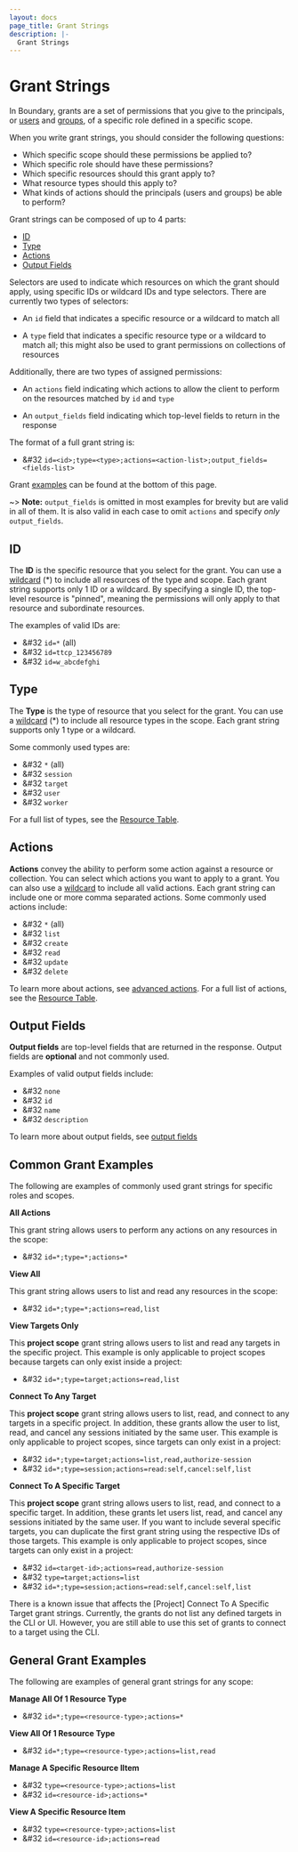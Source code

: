 ```yaml
---
layout: docs
page_title: Grant Strings
description: |-
  Grant Strings
---
```


# Grant Strings

In Boundary, grants are a set of permissions that you give to the principals, or 
[users](/boundary/docs/concepts/domain-model/users) and [groups](/boundary/docs/concepts/domain-model/groups), 
of a specific role defined in a specific scope.

When you write grant strings, you should consider the following questions:

- Which specific scope should these permissions be applied to?
- Which specific role should have these permissions?
- Which specific resources should this grant apply to?
- What resource types should this apply to?
- What kinds of actions should the principals (users and groups) be able to perform?

Grant strings can be composed of up to 4 parts: 
- [ID](#id)
- [Type](#type)
- [Actions](#actions)
- [Output Fields](#output-fields)

Selectors are used to indicate which resources on which the grant should apply,
using specific IDs or wildcard IDs and type selectors. There are currently two types of selectors:

- An `id` field that indicates a specific resource or a wildcard to match all

- A `type` field that indicates a specific resource type or a wildcard to match
  all; this might also be used to grant permissions on collections of resources

Additionally, there are two types of assigned permissions:

- An `actions` field indicating which actions to allow the client to perform on
  the resources matched by `id` and `type`

- An `output_fields` field indicating which top-level fields to return in the
  response

The format of a full grant string is:

- &#32 `id=<id>;type=<type>;actions=<action-list>;output_fields=<fields-list>`

Grant [examples](#common-grant-examples) can be found at the bottom of this page.
 
~> **Note:** `output_fields` is omitted in most examples for brevity but are valid
in all of them. It is also valid in each case to omit `actions` and specify
_only_ `output_fields`.

## ID

The **ID** is the specific resource that you select for the grant.
You can use a [wildcard](/docs/concepts/security/permissions/advanced#wildcard) (*) to include all resources of the type and scope.
Each grant string supports only 1 ID or a wildcard. By specifying a single ID, the top-level resource 
is "pinned", meaning the permissions will only apply to that resource and subordinate resources.

The examples of valid IDs are:

- &#32 `id=*` (all)
- &#32 `id=ttcp_123456789`
- &#32 `id=w_abcdefghi`


## Type

The **Type** is the type of resource that you select for the grant.
You can use a [wildcard](/docs/concepts/security/permissions/advanced#wildcard) (*) to 
include all resource types in the scope.
Each grant string supports only 1 type or a wildcard.

Some commonly used types are:

- &#32 `*` (all)
- &#32 `session`
- &#32 `target`
- &#32 `user`
- &#32 `worker`

For a full list of types, see the [Resource Table](/boundary/docs/concepts/security/permissions/resource-table).

## Actions

**Actions** convey the ability to perform some action against a resource or collection.
You can select which actions you want to apply to a grant.
You can also use a [wildcard](/boundary/docs/concepts/security/permissions/permission-grant-formats#wildcard-id) to include all valid actions.
Each grant string can include one or more comma separated actions.
Some commonly used actions include:

- &#32 `*` (all)
- &#32 `list`
- &#32 `create`
- &#32 `read`
- &#32 `update`
- &#32 `delete`

To learn more about actions, see [advanced actions](/docs/concepts/security/permissions/advanced#advanced-actions).
For a full list of actions, see the [Resource Table](/docs/concepts/security/permissions/resource-table).

## Output Fields

**Output fields** are top-level fields that are returned in the response. Output fields
are **optional** and not commonly used.

Examples of valid output fields include:

- &#32 `none`
- &#32 `id`
- &#32 `name`
- &#32 `description`

To learn more about output fields, see [output fields](/docs/concepts/security/permissions/advanced#output-fields)

## Common Grant Examples

The following are examples of commonly used grant strings for specific roles and scopes.

**All Actions** 

This grant string allows users to perform any actions on any resources in the scope:

- &#32 `id=*;type=*;actions=*`

**View All** 

This grant string allows users to list and read any resources in the scope:

- &#32 `id=*;type=*;actions=read,list`

**View Targets Only** 

This **project scope** grant string allows users to list and read any targets in the specific project.
This example is only applicable to project scopes because targets can only exist inside a project:

- &#32 `id=*;type=target;actions=read,list`

**Connect To Any Target**

This **project scope** grant string allows users to list, read, and connect to any targets in a specific project.
In addition, these grants allow the user to list, read, and cancel any sessions initiated by the same user.
This example is only applicable to project scopes, since targets can only exist in a project:

- &#32 `id=*;type=target;actions=list,read,authorize-session`
- &#32 `id=*;type=session;actions=read:self,cancel:self,list`

**Connect To A Specific Target** 

This **project scope** grant string allows users to list, read, and connect to a specific target.
In addition, these grants let users list, read, and cancel any sessions initiated by the same user.
If you want to include several specific targets, you can duplicate the first grant string using the respective IDs of those targets.
This example is only applicable to project scopes, since targets can only exist in a project:

- &#32 `id=<target-id>;actions=read,authorize-session`
- &#32 `type=target;actions=list`
- &#32 `id=*;type=session;actions=read:self,cancel:self,list`

<Note>
There is a known issue that affects the [Project] Connect To A Specific Target grant strings.
Currently, the grants do not list any defined targets in the CLI or UI.
However, you are still able to use this set of grants to connect to a target using the CLI.
</Note>

## General Grant Examples

The following are examples of general grant strings for any scope:

**Manage All Of 1 Resource Type**

- &#32 `id=*;type=<resource-type>;actions=*`

**View All Of 1 Resource Type**

- &#32 `id=*;type=<resource-type>;actions=list,read`

**Manage A Specific Resource IItem**

- &#32 `type=<resource-type>;actions=list`
- &#32 `id=<resource-id>;actions=*`

**View A Specific Resource Item**

- &#32 `type=<resource-type>;actions=list`
- &#32 `id=<resource-id>;actions=read`